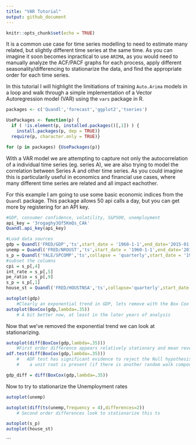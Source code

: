 ```yaml
---
title: "VAR Tutorial"
output: github_document
---
```


```r
knitr::opts_chunk$set(echo = TRUE)
```


It is a common use case for time series modelling to need to estimate many 
related, but slightly different time series at the same time. As you can imagine 
it soon becomes inpractical to use ``` ARIMA```, as you would need to manually analyze 
the ACF/PACF graphs for each process, apply different seasonality/differencing 
to stationarize the data, and find the appropriate order for each time series. 

In this tutorial I will highlight the limitiations of training ``` Auto.Arima``` 
models in a loop and walk through a simple implementation of a Vector Autoregression
model (VAR) using the ``` vars``` package in R. 

```r
packages <- c('Quandl','forecast','ggplot2','tseries')

UsePackages <- function(p) {
  if ( !is.element(p, installed.packages()[,1]) ) {
    install.packages(p, dep = TRUE)}
  require(p, character.only = TRUE)}

for (p in packages) {UsePackages(p)}

```

With a VAR model we are attempting to capture not only the autocorrelation of 
a individual time series (eg. series A), we are also trying to model the 
correlation between Series A and other time series. As you could imagine this 
is particularily useful in economics and financial use cases, where many different
time series are related and all impact eachother.

For this example I am going to use some basic economic indices from the ``` Quandl``` 
package. This package allows 50 api calls a day, but you can get more by registering 
for an API key.

```r
#GDP, consumer confidence, volatility, S&P500, unemployment
api_key = '3rogaghy3Qf5KmQs_CAk'
Quandl.api_key(api_key)

#Load data sources
gdp = Quandl('FRED/GDP','ts',start_date = '1960-1-1',end_date='2015-01-01')
unemp = Quandl('FRED/NROUST','ts',start_date = '1960-1-1',end_date='2015-01-01')
s_p = Quandl('YALE/SPCOMP','ts',collapse = 'quarterly',start_date = '1960-1-1',end_date='2015-01-01')
#subset the columns
cpi = s_p[,4]
int_rate = s_p[,5] 
pe_ratio = s_p[,9]
s_p = s_p[,1]
house_st = Quandl('FRED/HOUSTNSA','ts',collapse='quarterly',start_date = '1960-1-1',end_date='2015-01-01') 

```



```r
autoplot(gdp)
    #Clearly an exponential trend in GDP, lets remove with the Box Cox transformation
autoplot(BoxCox(gdp,lambda=.35))
    # A bit better now, at least in the later years of analysis
```


Now that we've removed the exponential trend we can look at stationarizing.

```r
autoplot(diff(BoxCox(gdp,lambda=.35)))
    #First order difference appears relatively stationary and mean reverting
adf.test(diff(BoxCox(gdp,lambda=.35)))
    #   ADF test has significant evidence to reject the Null hypothesis of 
    #    a unit root is present (if there is another random walk component)

gdp_diff = diff(BoxCox(gdp,lambda=.35))
```


 Now to try to stationarize the Unemployment rates
```r
autoplot(unemp)

autoplot(diff(ts(unemp,frequency = 4),differences=2))
    # Second order differences look to stationarize this ts
```



```r
autoplot(s_p)
autoplot(house_st)
```
```

